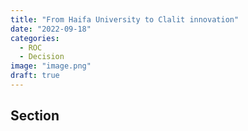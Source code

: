 ```yaml
---
title: "From Haifa University to Clalit innovation"
date: "2022-09-18"
categories: 
  - ROC
  - Decision
image: "image.png"
draft: true
---
```


## Section
